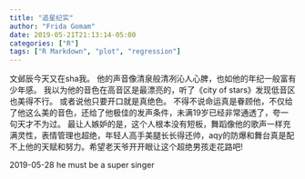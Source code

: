```yaml
---
title: "追星纪实"
author: "Frida Gomam"
date: 2019-05-21T21:13:14-05:00
categories: ["R"]
tags: ["R Markdown", "plot", "regression"]
---
```

文邺辰今天又在sha我。
他的声音像清泉般清冽沁人心脾，也如他的年纪一般富有少年感。
我以为他的音色在高音区是最漂亮的，听了《city of stars》发现低音区也美得不行。
或者说他只要开口就是真绝色。
不得不说命运真是眷顾他，不仅给了他这么美的音色，还给了他极佳的发声条件，未满19岁已经非常通透了，夸一句天才不为过。
最让人嫉妒的是，这个人根本没有短板，舞蹈像他的歌声一样充满灵性，表情管理也超绝，年轻人高手美腿长长得还帅，aqy的防爆和舞台真是配不上他的天赋和努力。希望老天爷开开眼让这个超绝男孩走花路吧!

2019-05-28
he must be a super singer


